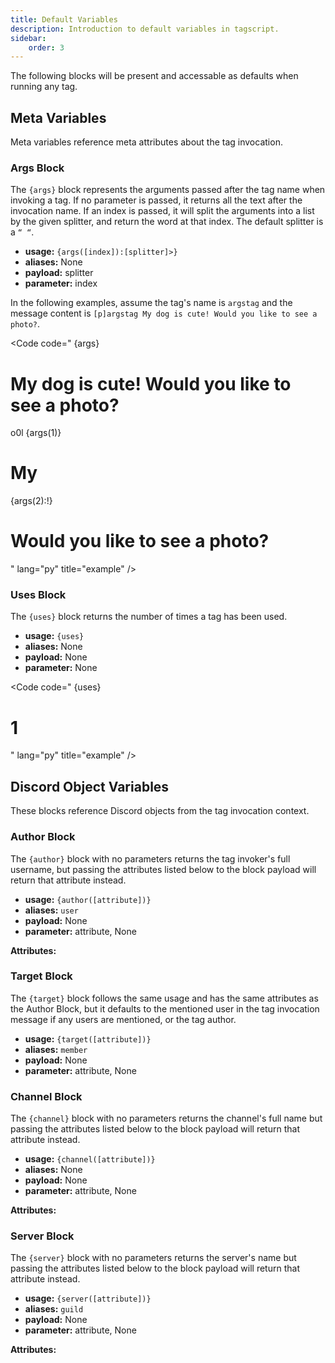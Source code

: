 ---
title: Default Variables
description: Introduction to default variables in tagscript.
sidebar:
    order: 3
---



The following blocks will be present and accessable as defaults when running any tag.

## Meta Variables

Meta variables reference meta attributes about the tag invocation.

### Args Block

The `{args}` block represents the arguments passed after the tag name when invoking a tag.
If no parameter is passed, it returns all the text after the invocation name.
If an index is passed, it will split the arguments into a list by the given splitter,
and return the word at that index. The default splitter is a `“ “`.
- **usage:** `{args([index]):[splitter]>}`
- **aliases:** None
- **payload:** splitter
- **parameter:** index

In the following examples, assume the tag's name is `argstag` and the message content 
is `[p]argstag My dog is cute! Would you like to see a photo?`.

<Code code="
{args}
# My dog is cute! Would you like to see a photo?
o0l
{args(1)}
# My

{args(2):!}
# Would you like to see a photo?
" lang="py" title="example" />

### Uses Block

The `{uses}` block returns the number of times a tag has been used.
- **usage:** `{uses}`
- **aliases:** None
- **payload:** None
- **parameter:** None

<Code code="
{uses}
# 1
" lang="py" title="example" />

## Discord Object Variables

These blocks reference Discord objects from the tag invocation context.

### Author Block

The `{author}` block with no parameters returns the tag invoker's full username, 
but passing the attributes listed below to the block payload will return that attribute
instead.
- **usage:** `{author([attribute])}`
- **aliases:** `user`
- **payload:** None
- **parameter:** attribute, None

**Attributes:**

<AuthorAttributes />

### Target Block

The `{target}` block follows the same usage and has the same attributes as the Author Block,
but it defaults to the mentioned user in the tag invocation message if any users are
mentioned, or the tag author.
- **usage:** `{target([attribute])}`
- **aliases:** `member`
- **payload:** None
- **parameter:** attribute, None

### Channel Block

The `{channel}` block with no parameters returns the channel's full name
but passing the attributes listed below to the block payload will return
that attribute instead.
- **usage:** `{channel([attribute])}`
- **aliases:** None
- **payload:** None
- **parameter:** attribute, None

**Attributes:**

<ChannelAttributes />

### Server Block

The `{server}` block with no parameters returns the server's name but
passing the attributes listed below to the block payload will return
that attribute instead.
- **usage:** `{server([attribute])}`
- **aliases:** `guild`
- **payload:** None
- **parameter:** attribute, None

**Attributes:**

<ServerAttributes />